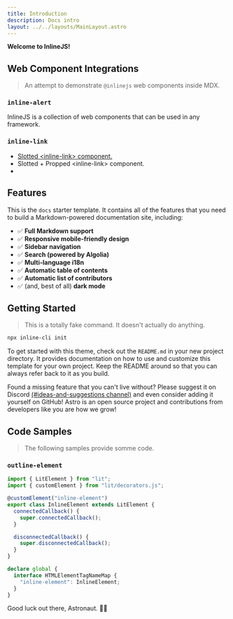 ```yaml
---
title: Introduction
description: Docs intro
layout: ../../layouts/MainLayout.astro
---
```



**Welcome to InlineJS!**

## Web Component Integrations

> An attempt to demonstrate `@inlinejs` web components inside MDX.

### `inline-alert`

<inline-alert alert-type="info">
  <p>
    InlineJS is a collection of web components that can be used in any
    framework.
  </p>
</inline-alert>

### `inline-link`

<ul>
  <li>
    <inline-link>
      <a href="https://google.com">Slotted &lt;inline-link&gt; component.</a>
    </inline-link>
  </li>
  <li>
    <inline-link link-href="https://google.com">
      Slotted + Propped &lt;inline-link&gt; component.
    </inline-link>
  </li>
  <li>
    <inline-link
      link-href="https://google.com"
      link-text="Fully Propped &lt;inline-link&gt; component."
    ></inline-link>
  </li>
</ul>

## Features

This is the `docs` starter template. It contains all of the features that you need to build a Markdown-powered documentation site, including:

- ✅ **Full Markdown support**
- ✅ **Responsive mobile-friendly design**
- ✅ **Sidebar navigation**
- ✅ **Search (powered by Algolia)**
- ✅ **Multi-language i18n**
- ✅ **Automatic table of contents**
- ✅ **Automatic list of contributors**
- ✅ (and, best of all) **dark mode**

## Getting Started

> This is a totally fake command. It doesn't actually do anything.

```bash
npx inline-cli init
```

To get started with this theme, check out the `README.md` in your new project directory. It provides documentation on how to use and customize this template for your own project. Keep the README around so that you can always refer back to it as you build.

Found a missing feature that you can't live without? Please suggest it on Discord [(#ideas-and-suggestions channel)](https://astro.build/chat) and even consider adding it yourself on GitHub! Astro is an open source project and contributions from developers like you are how we grow!

## Code Samples

> The following samples provide somme code.

### `outline-element`

```typescript
import { LitElement } from "lit";
import { customElement } from "lit/decorators.js";

@customElement("inline-element")
export class InlineElement extends LitElement {
  connectedCallback() {
    super.connectedCallback();
  }

  disconnectedCallback() {
    super.disconnectedCallback();
  }
}

declare global {
  interface HTMLElementTagNameMap {
    "inline-element": InlineElement;
  }
}
```

Good luck out there, Astronaut. 🧑‍🚀
